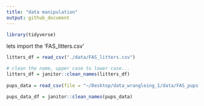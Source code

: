 ```yaml
---
title: "data manipulation"
output: github_document
---
```

```r
library(tidyverse)
```

lets import the 'FAS_litters.csv'

```r
litters_df = read_csv("./data/FAS_litters.csv")

# clean the name, upper case to lower case...
litters_df = janitor::clean_names(litters_df)
  
pups_data = read_csv(file = "~/Desktop/data_wrangleing_1/data/FAS_pups.csv")

pups_data_df = janitor::clean_names(pups_data)

```





